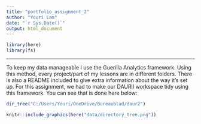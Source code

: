 ```yaml
---
title: "portfolio_assignment_2"
author: "Youri Lam"
date: "`r Sys.Date()`"
output: html_document
---
```


```r
library(here) 
library(fs) 
```

----

To keep my data manageable I use the Guerilla Analytics framework. Using this method, every project/part of my lessons are in different folders. There is also a README included to give extra information about the way it's set up. For this assignment, we had to make our DAURII workspace tidy using this framework. You can see that is done here below:

```r
dir_tree("C:/Users/Youri/OneDrive/Bureaublad/daur2")
```

```r
knitr::include_graphics(here("data/directory_tree.png"))
```
